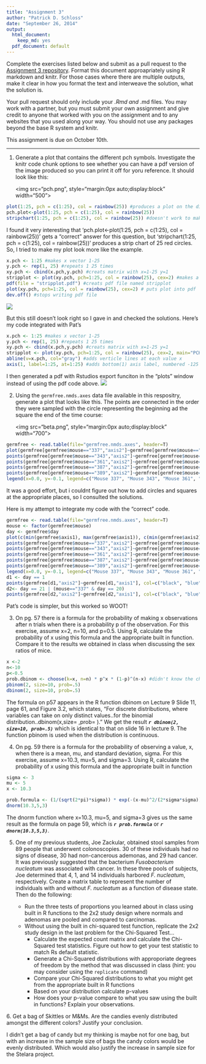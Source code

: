 ```yaml
---
title: "Assignment 3"
author: "Patrick D. Schloss"
date: "September 26, 2014"
output:
  html_document:
    keep_md: yes
  pdf_document: default
---
```


Complete the exercises listed below and submit as a pull request to the [Assignment 3 repository](http://www.github.com/microbialinformatics/assignment03).  Format this document approapriately using R markdown and knitr. For those cases where there are multiple outputs, make it clear in how you format the text and interweave the solution, what the solution is.

Your pull request should only include your *.Rmd and *.md files. You may work with a partner, but you must submit your own assignment and give credit to anyone that worked with you on the assignment and to any websites that you used along your way. You should not use any packages beyond the base R system and knitr.

This assignment is due on October 10th.

------

1.  Generate a plot that contains the different pch symbols. Investigate the knitr code chunk options to see whether you can have a pdf version of the image produced so you can print it off for yoru reference. It should look like this:

    <img src="pch.png", style="margin:0px auto;display:block" width="500">
    
```r
plot(1:25, pch = c(1:25), col = rainbow(25)) #produces a plot on the diagonal with 25 pch symbols in rainbow colors
pch.plot<-plot(1:25, pch = c(1:25), col = rainbow(25))
stripchart(1:25, pch = c(1:25), col = rainbow(25)) #doesn't work to make plot that looks like Pat's, but is stripchart as opposed to plot
```

I found it very interesting that 'pch.plot<-plot(1:25, pch = c(1:25), col = rainbow(25))' gets a "correct" answer for this question, but 'stripchart(1:25, pch = c(1:25), col = rainbow(25))' produces a strip chart of 25 red circles. So, I tried to make my plot look more like the example.

```r
x.pch <- 1:25 #makes x vector 1-25
y.pch <- rep(1, 25) #repeats 1 25 times
xy.pch <- cbind(x.pch,y.pch) #creats matrix with x=1-25 y=1
stripplot <- plot(xy.pch, pch=1:25, col = rainbow(25), cex=2) #makes a plot that looks like Pat's example
pdf(file = "stripplot.pdf") #creats pdf file named stripplot
plot(xy.pch, pch=1:25, col = rainbow(25), cex=2) # puts plot into pdf
dev.off() #stops writing pdf file
```
<img src=stripplot.pdf>

But this still doesn't look right so I gave in and checked the solutions. Here's my code integrated with Pat's
```r
x.pch <- 1:25 #makes x vector 1-25
y.pch <- rep(1, 25) #repeats 1 25 times
xy.pch <- cbind(x.pch,y.pch) #creats matrix with x=1-25 y=1
stripplot <- plot(xy.pch, pch=1:25, col = rainbow(25), cex=2, main="PCH Symbols", xlab="PCH value", ylab="", axes=F) #makes a plot that looks more like Pat's example
abline(v=x.pch, col="gray") #adds verticle lines at each value x
axis(1, label=1:25, at=1:25) #adds bottom(1) axis label, numbered -125 with tick marks at1-25
```

I then generated a pdf with Rstudios export funciton in the "plots" window instead of using the pdf code above.
<img src=pch.portrait.pdf>

2.  Using the `germfree.nmds.axes` data file available in this respositry, generate a plot that looks like this. The points are connected in the order they were sampled with the circle representing the beginning ad the square the end of the time course:

    <img src="beta.png", style="margin:0px auto;display:block" width="700">
    
```r
germfree <- read.table(file="germfree.nmds.axes", header=T)
plot(germfree[germfree$mouse=="337","axis2"]~germfree[germfree$mouse=="337","axis1"], col="black", pch=18, type="l")
points(germfree[germfree$mouse=="343","axis2"]~germfree[germfree$mouse=="343","axis1"], col="blue", pch=19, type="l")
points(germfree[germfree$mouse=="361","axis2"]~germfree[germfree$mouse=="361","axis1"], col="red", pch=20, type="l")
points(germfree[germfree$mouse=="387","axis2"]~germfree[germfree$mouse=="387","axis1"], col="green", pch=20, type="l")
points(germfree[germfree$mouse=="389","axis2"]~germfree[germfree$mouse=="389","axis1"], col="brown", pch=20, type="l")
legend(x=0.0, y=-0.1, legend=c("Mouse 337", "Mouse 343", "Mouse 361", "Mouse 387", "Mouse 389"), col=c("black", "blue", "red", "green", "brown"), lty=1, lwd=2)
```

It was a good effort, but i couldnt figure out how to add circles and squares at the appropriate places, so I consulted the solutions.

Here is my attempt to integrate my code with the "correct" code.
```r
germfree <- read.table(file="germfree.nmds.axes", header=T)
mouse <- factor(germfree$mouse)
day <- germfree$day
plot(c(min(germfree$axis1), max(germfree$axis1)), c(min(germfree$axis2), max(germfree$axis2)), type="n", xlab="NMDS Axis 1", ylab="NMDS Axis 2")
points(germfree[germfree$mouse=="337","axis2"]~germfree[germfree$mouse=="337","axis1"], col="black", pch=18, type="l", lwd=3)
points(germfree[germfree$mouse=="343","axis2"]~germfree[germfree$mouse=="343","axis1"], col="blue", pch=19, type="l", lwd=3)
points(germfree[germfree$mouse=="361","axis2"]~germfree[germfree$mouse=="361","axis1"], col="red", pch=20, type="l", lwd=3)
points(germfree[germfree$mouse=="387","axis2"]~germfree[germfree$mouse=="387","axis1"], col="green", pch=20, type="l", lwd=3)
points(germfree[germfree$mouse=="389","axis2"]~germfree[germfree$mouse=="389","axis1"], col="brown", pch=20, type="l", lwd=3)
legend(x=0.0, y=-0.1, legend=c("Mouse 337", "Mouse 343", "Mouse 361", "Mouse 387", "Mouse 389"), col=c("black", "blue", "red", "green", "brown"), lty=1, lwd=2)
d1 <- day == 1
points(germfree[d1,"axis2"]~germfree[d1,"axis1"], col=c("black", "blue", "red", "green", "brown"), pch=19, cex=2)
d2<- day == 21 | (mouse=="337" & day == 20)
points(germfree[d2,"axis2"]~germfree[d2,"axis1"], col=c("black", "blue", "red", "green", "brown"), pch=15, cex=2)
```

Pat's code is simpler, but this worked so WOOT!

3.  On pg. 57 there is a formula for the probability of making x observations after n trials when there is a probability p of the observation.  For this exercise, assume x=2, n=10, and p=0.5.  Using R, calculate the probability of x using this formula and the appropriate built in function. Compare it to the results we obtained in class when discussing the sex ratios of mice.

```r
x <-2
n<-10
p<-0.5
prob.dbinom <- choose(k=x, n=n) * p^x * (1-p)^(n-x) #didn't know the choose function till checked solutions
pbinom(2, size=10, prob=.5)
dbinom(2, size=10, prob=.5)
```
The formula on p57 appears in the R function dbinom on Lecture 9 Slide 11, page 61, and Figure 3.2, which states, "For discrete distributions, where variables can take on only distinct values..for the binomial distribution..dbinom(x,size= ,prob= )." We get the result *__`r dbinom(2, size=10, prob=.5)`__* which is identical to that on slide 16 in lecture 9. The function pbinom is used when the distribution is continuous.

4.  On pg. 59 there is a formula for the probability of observing a value, x, when there is a mean, mu, and standard deviation, sigma.  For this exercise, assume x=10.3, mu=5, and sigma=3.  Using R, calculate the probability of x using this formula and the appropriate built in function

```r
sigma <- 3
mu <- 5
x <- 10.3

prob.formula <- (1/(sqrt(2*pi)*sigma)) * exp(-(x-mu)^2/(2*sigma*sigma))
dnorm(10.3,5,3)
```
The dnorm function where x=10.3, mu=5, and sigma=3 gives us the same result as the formula on page 59, which is *__`r prob.formula`__* or *__`r dnorm(10.3,5,3)`__*.


5.  One of my previous students, Joe Zackular, obtained stool samples from 89 people that underwent colonoscopies.  30 of these individuals had no signs of disease, 30 had non-cancerous ademonas, and 29 had cancer.  It was previously suggested that the bacterium *Fusobacterium nucleatum* was associated with cancer.  In these three pools of subjects, Joe determined that 4, 1, and 14 individuals harbored *F. nucleatum*, respectively. Create a matrix table to represent the number of individuals with and without _F. nucleatum_ as a function of disease state.  Then do the following:

    * Run the three tests of proportions you learned about in class using built in R  functions to the 2x2 study design where normals and adenomas are pooled and compared to carcinomas.
    * Without using the built in chi-squared test function, replicate the 2x2 study design in the last problem for the Chi-Squared Test...
      * Calculate the expected count matrix and calculate the Chi-Squared test statistics. Figure out how to get your test statistic to match Rs default statistic.
      *	Generate a Chi-Squared distributions with approporiate degrees of freedom by the method that was discussed in class (hint: you may consider using the `replicate` command)
      * Compare your Chi-Squared distributions to what you might get from the appropriate built in R functions
      * Based on your distribution calculate p-values
      * How does your p-value compare to what you saw using the built in functions? Explain your observations.


6\.  Get a bag of Skittles or M&Ms.  Are the candies evenly distributed amongst the different colors?  Justify your conclusion.

I didn't get a bag of candy but my thinking is maybe not for one bag, but with an increase in the sample size of bags the candy colors would be evenly distributed. Which would also justify the increase in sample size for the Stelara project.
